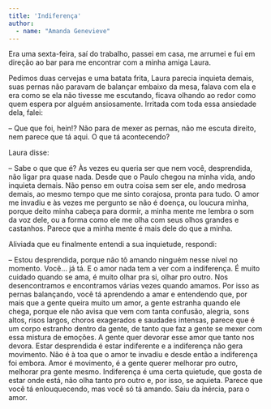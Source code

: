 ```yaml
---
title: 'Indiferença'
author: 
  - name: "Amanda Genevieve"
---
```


Era uma sexta-feira, saí do trabalho, passei em casa, me arrumei e fui em direção ao bar
para me encontrar com a minha amiga Laura.

Pedimos duas cervejas e uma batata frita, Laura parecia inquieta demais, suas pernas não
paravam de balançar embaixo da mesa, falava com ela e era como se ela não tivesse me
escutando, ficava olhando ao redor como quem espera por alguém ansiosamente. Irritada
com toda essa ansiedade dela, falei:

-- Que que foi, hein!? Não para de mexer as pernas, não me escuta direito, nem parece que tá aqui. O que tá acontecendo?

Laura disse:

-- Sabe o que que é? Às vezes eu queria ser que nem você, desprendida, não ligar pra quase nada. Desde que o Paulo chegou na minha vida, ando inquieta demais. Não penso em outra coisa sem ser ele, ando medrosa demais, ao mesmo tempo que me sinto corajosa, pronta para tudo. O amor me invadiu e às vezes me pergunto se não é doença, ou loucura minha, porque deito minha cabeça para dormir, a minha mente me lembra o som da voz dele, ou a forma como ele me olha com seus olhos grandes e castanhos. Parece que a minha mente é mais dele do que a minha.

Aliviada que eu finalmente entendi a sua inquietude, respondi:

-- Estou desprendida, porque não tô amando ninguém nesse nível no momento. Você... já tá. E o amor nada tem a ver com a indiferença. É muito cuidado quando se ama, é muito olhar pra si, olhar pro outro. Nos desencontramos e encontramos várias vezes quando amamos. Por isso as pernas balançando, você tá aprendendo a amar e entendendo que, por mais que a gente queira muito um amor, a gente estranha quando ele chega, porque ele não avisa que vem com tanta confusão, alegria, sons altos, risos largos, choros exagerados e saudades intensas, parece que é um corpo estranho dentro da gente, de tanto que faz a gente se mexer com essa mistura de emoções. A gente quer devorar esse amor que tanto nos devora. Estar desprendida é estar indiferente e a indiferença não gera movimento. Não é à toa que o amor te invadiu e desde então a indiferença foi embora. Amor é movimento, é a gente querer melhorar pro outro, melhorar pra gente mesmo. Indiferença é uma certa quietude, que gosta de estar onde está, não olha tanto pro outro e, por isso, se aquieta. Parece que você tá enlouquecendo, mas você só tá amando. Saiu da inércia, para o amor.


<a href="https://instagram.com/Amandaa.ols"><i class="bi bi-instagram"></i></a>
